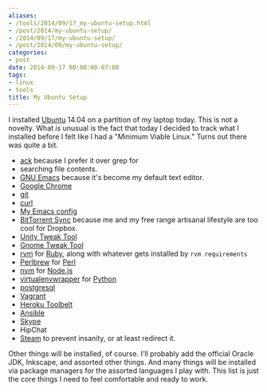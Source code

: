 ```yaml
---
aliases:
- /tools/2014/09/17_my-ubuntu-setup.html
- /post/2014/my-ubuntu-setup/
- /2014/09/17/my-ubuntu-setup/
- /post/2014/09/my-ubuntu-setup/
categories:
- post
date: 2014-09-17 00:00:00-07:00
tags:
- linux
- tools
title: My Ubuntu Setup
---
```


I installed [Ubuntu](http://ubuntu.com) 14.04 on a partition of my laptop today. This is not a novelty. What *is* unusual is the fact that today I decided to track what I installed before I felt like I had a "Minimum Viable Linux." Turns out there was quite a bit.

- [ack](http://beyondgrep.com/) because I prefer it over grep for
- searching file contents.
- [GNU Emacs](http://www.gnu.org/software/emacs/) because it's become my default text editor.
- [Google Chrome](https://chrome.google.com)
- [git](http://git-scm.com/)
- [curl](http://curl.haxx.se/)
- [My Emacs config](https://github.com/brianwisti/emacs.d)
- [BitTorrent Sync](http://getsync.com/) because me and my free range artisanal lifestyle are too cool for Dropbox.
- [Unity Tweak Tool](https://apps.ubuntu.com/cat/applications/unity-tweak-tool/)
- [Gnome Tweak Tool](https://apps.ubuntu.com/cat/applications/gnome-tweak-tool/)
- [rvm](http://rvm.io) for [Ruby](https://www.ruby-lang.org/en/), along with whatever gets installed by `rvm requirements`
- [Perlbrew](http://perlbrew.pl) for [Perl](http://perl.org)
- [nvm](https://github.com/creationix/nvm) for [Node.js](http://nodejs.org/)
- [virtualenvwrapper](http://virtualenvwrapper.readthedocs.org/en/latest/) for [Python](https://www.python.org/)
- [postgresql](http://www.postgresql.org/)
- [Vagrant](http://www.vagrantup.com/)
- [Heroku Toolbelt](https://devcenter.heroku.com/articles/getting-started-with-ruby#set-up)
- [Ansible](http://www.ansible.com/home)
- [Skype](http://www.skype.com/en/)
- HipChat
- [Steam](http://store.steampowered.com/) to prevent insanity, or at least redirect it.

Other things will be installed, of course. I'll probably add the official Oracle JDK, Inkscape, and assorted other things. And many things will be installed via package managers for the assorted languages I play with. This list is just the core things I need to feel comfortable and ready to work.
